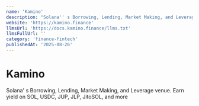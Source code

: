 ```yaml
---
name: 'Kamino'
description: "Solana'' s Borrowing, Lending, Market Making, and Leverage venue. Earn yield on SOL, USDC, JUP, JLP, JitoSOL, and more"
website: 'https://kamino.finance'
llmsUrl: 'https://docs.kamino.finance/llms.txt'
llmsFullUrl: ''
category: 'finance-fintech'
publishedAt: '2025-08-26'
---
```


# Kamino

Solana' s Borrowing, Lending, Market Making, and Leverage venue. Earn yield on SOL, USDC, JUP, JLP, JitoSOL, and more
